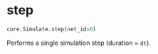 # step { #ANNarchy.core.Simulate.step }

```python
core.Simulate.step(net_id=0)
```

Performs a single simulation step (duration = `dt`).